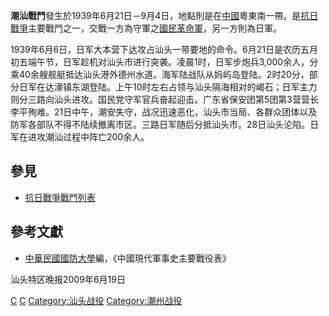{{Infobox Military Conflict|
campaign=|
image=|
caption=|
conflict=潮汕戰鬥|
date=1939年6月21－9月4日|
place= {{CHN-1928}}粵東南|
result=日軍佔領[[潮安|潮安]]與[[汕頭|汕頭]]。|
combatant1=[[國民革命軍第九集團軍|國民革命軍第九集團軍]]之獨立第九旅與預備第六師|
combatant2=[[大日本帝國陸軍|大日本帝國陸軍]][[支那派遣軍|支那派遣軍]]第104、第131師團之第161、第137聯隊| 
commander1=[[吳奇偉|吳奇偉]]<br>[[華振中|華振中]]|
commander2=[[近藤信竹|近藤信竹]]<br>[[後藤十郎|後藤十郎]]|
strength1=|
strength2=|
casualties1=陣亡754人，負傷477人，失蹤達1,258人|
casualties2=|陣亡近200人
}}
'''潮汕戰鬥'''發生於1939年6月21日－9月4日，地點則是在[[中國|中國]]粵東南一帶。是[[中国抗日战争|抗日戰爭]]主要戰鬥之一，交戰一方為守軍之[[國民革命軍|國民革命軍]]，另一方則為日軍。

1939年6月6日，日军大本营下达攻占汕头一带要地的命令。6月21日是农历五月初五端午节，日军趁机对汕头市进行突袭。凌晨1时，日军步炮兵3,000余人，分乘40余艘舰艇抵达汕头港外德州水道。海军陆战队从妈屿岛登陆。2时20分，部分日军在达濠镇东湖登陆。上午10时左右占领与汕头隔海相对的嵑石；日军主力则分三路向汕头进攻。国民党守军官兵奋起迎击。广东省保安团第5团第3营营长李平殉难。21日中午，潮安失守，战况迅速恶化，汕头市当局、各群众团体以及防军各部队不得不陆续撤离市区。三路日军随后分抵汕头市。28日汕头沦陷。日军在进攻潮汕过程中阵亡200余人。

==參見==
*[[抗日戰爭戰鬥列表|抗日戰爭戰鬥列表]]
==參考文獻==
*[[中華民國|中華民國]][[國防大學_(臺灣)|國防大學]]編，《中國現代軍事史主要戰役表》
汕头特区晚报2009年6月19日

{{WWII-stub}}

[[Category:1939年抗日战争战役|C]]
[[Category:广东抗日战争战役|C]]
[[Category:汕头战役|Category:汕头战役]]
[[Category:潮州战役|Category:潮州战役]]